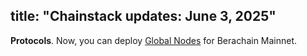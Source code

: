 title: "Chainstack updates: June 3, 2025"
---
**Protocols**. Now, you can deploy [Global Nodes](/docs/global-elastic-node) for Berachain Mainnet.